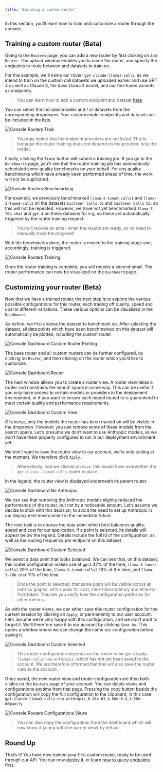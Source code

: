 ```yaml
---
title: 'Building a custom router'
---
```


In this section, you'll learn how to train and customize a router through the console.

## Training a custom router (Beta)

Going to the `Routers` page, you can add a new router by first clicking on `Add Router`. 
The upload window enables you to name the router, and specify the endpoints to route 
between and datasets to train on.

For this example, we'll name our router `gpt-claude-llama3-calls`, as we intend to train 
on the custom call datasets we uploaded earlier and use GPT 4 as well as Claude 3, the base 
Llama 3 model, and our fine tuned variants as endpoints.

> You can learn how to add a custom endpoint and dataset 
> [here](https://unify.ai/docs/interfaces/connecting_stack.html)

You can select the included models and / or datasets from the corresponding dropdowns. 
Your custom model endpoints and datasets will be included in the lists.

<img
  src="/images/console_routers_train.png"
  alt="Console Routers Train"
/>

> You may notice that the endpoint providers are not listed. This is because the router
> training does not depend on the provider, only the model.

Finally, clicking the `Train` button will submit a training job. If you go to the
`Benchmarks` page, you’ll see that the router training job has automatically scheduled
some quality benchmarks on your behalf. For any quality benchmarks which have already
been performed ahead of time, the work will not be duplicated.

<img
  src="/images/console_routers_benchmarking.png"
  alt="Console Routers Benchmarking"
/>

For example, we previously benchmarked `llama-3-tuned-calls1` and `llama-3-tuned-call2` on
the datasets `Customer Calls Q1` and `Customer Calls Q2`, so this will not be repeated.
However, we have not yet benchmarked `llama-3-70b-chat` and `gpt-4` on these datasets for
e.g, so these are automatically triggered by the router training request.

> You will receive an email when the results are ready, so no need to manually track the 
> progress!

With the benchmarks done, the router is moved to the training stage and, accordingly, 
training is triggered.

<img
  src="/images/console_routers_training.png"
  alt="Console Routers Training"
/>

Once the router training is complete, you will receive a second email. The router 
performance can now be visualized on the `Dashboard` page.

## Customizing your router (Beta)

Now that we have a trained router, the next step is to explore the various possible 
configurations for this router, each trading off quality, speed and cost in different 
variations. These various options can be visualized in the `Dashboard`.

As before, we first choose the dataset to benchmark on. After selecting the dataset, 
all data points which have been benchmarked on this dataset will automatically be plotted, 
including the custom router.

<img
  src="/images/console_dashboard_custom_router_plotting.png"
  alt="Console Dashboard Custom Router Plotting"
/>

The base router and all custom routers can be further configured, by clicking on `Router`,
and then clicking on the router which you’d like to customize.

<img
  src="/images/console_dashboard_router.png"
  alt="Console Dashboard Router"
/>

The next window allows you to create a router view. A router view takes a router and 
constrains the search space in some way. This can be useful if you only have access to 
certain models or providers in the deployment environment, or if you want to ensure each 
model routed to is guaranteed to meet certain quality and performance requirements.

<img
  src="/images/console_dashboard_custom_view.png"
  alt="Console Dashboard Custom View"
/>

Of course, only the models the router has been trained on will be visible in the dropdown. 
However, you can remove some of these models from the search space. Let's presume we don’t 
want to use Anthropic models, as we don’t have them properly configured to run in our 
deployment environment yet.

We don’t want to save the router view to our account, we’re only testing at the moment. 
We therefore click `Apply`.

> Alternatively, had we clicked on `Save`, this would have overwritten the 
> `gpt-clauce-llama3-calls` router in place.

In the legend, the router view is displayed underneath its parent router.

<img
  src="/images/console_dashboard_no_anthropic.png"
  alt="Console Dashboard No Anthropic"
/>

We can see that removing the Anthropic models slightly reduced the performance of the 
router, but not by a noticeable amount. Let’s assume we decide to stick with this decision, 
to avoid the need to set up Anthropic in our deployment environment in the immediate future.

The next task is to choose the data point which best balances quality, speed and cost for 
our application. If a point is selected, its details will appear below the legend. Details 
include the full Id of the configuration, as well as the routing frequency per endpoint on 
this dataset

<img
  src="/images/console_dashboard_custom_selected.png"
  alt="Console Dashboard Custom Selected"
/>

We select a data point that looks balanced. We can see that, on this dataset, this router 
configuration makes use of `gpt4` 42% of the time, `llama-3-tuned-calls1` 29% of the time, 
`llama-3-tuned-calls2` 18% of the time, and `llama-3-70b-chat` 11% of the time.

> Once the point is selected, that same point will be visible across all metrics graphs, 
> with x axes for cost, inter-token-latency and time-to-first-token. This lets you verify 
> how the configuration performs for other metrics.

As with the router views, we can either save this router configuration for the current 
session by clicking on `Apply`, or permanently to our user account. Let’s assume we’re very 
happy with this configuration, and we don’t want to forget it. We’ll therefore save it to 
our account by clicking `Save As`. This opens a window where we can change the name 
our configuration before saving it.

<img
  src="/images/console_dashboard_custom_configuration.png"
  alt="Console Dashboard Custom Selected"
/>

> This router configuration depends on the router view 
> `gpt-claude-llama3-calls->no-anthropic`, which has not yet been saved to the account. 
> We are therefore informed that this will also save the router view to the account.

Once saved, the new router view and router configuration are then both visible on the 
`Routers` page of your account. You can delete views and configurations anytime from that 
page. Pressing the copy button beside the configuration will copy the full configuration 
to the clipboard, in this case 
`gpt-claude-llama3-calls->no-anthropic_8.28e-03_4.66e-0.4_1.00e-06@unify`.

<img
  src="/images/console_routers_configurations_views.png"
  alt="Console Routers Configurations Views"
/>

> You can also copy the configuration from the dashboard which will now show it (along 
> with the parent view) by default.

## Round Up

That’s it! You have now trained your first custom router, ready to be used through our API. 
You can now [deploy it](https://unify.ai/docs/api/deploy_router.html), or learn 
[how to query endpoints](https://unify.ai/docs/api/first_request.html) first.

